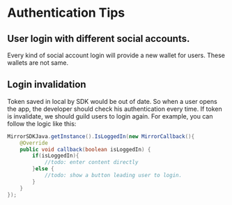 # Authentication Tips

## User login with different social accounts.
Every kind of social account login will provide a new wallet for users. These wallets are not same.

## Login invalidation
Token saved in local by SDK would be out of date. So when a user opens the app, the developer should check his authentication every time. If token is invalidate, we should guild users to login again.
For example, you can follow the logic like this:  

```java
MirrorSDKJava.getInstance().IsLoggedIn(new MirrorCallback(){
    @Override
    public void callback(boolean isLoggedIn) {
        if(isLoggedIn){
            //todo: enter content directly
        }else {
            //todo: show a button leading user to login.
        }
    }
});
```
